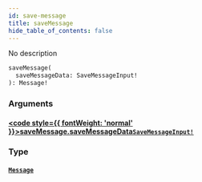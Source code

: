 ```yaml
---
id: save-message
title: saveMessage
hide_table_of_contents: false
---
```








No description

```graphql
saveMessage(
  saveMessageData: SaveMessageInput!
): Message!
```


### Arguments

#### [<code style={{ fontWeight: 'normal' }}>saveMessage.<b>saveMessageData</b></code>](#)<Bullet />[`SaveMessageInput!`](/docs/graphql/inputs/save-message-input) <Badge class="secondary" text="non-null"/> <Badge class="secondary" text="input"/>
> 
> 

### Type

#### [`Message`](/docs/graphql/objects/message) <Badge class="secondary" text="object"/>
> 
> 





